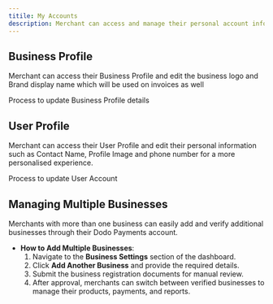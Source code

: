 ```yaml
---
titile: My Accounts
description: Merchant can access and manage their personal account information such as Contact Name, Profile Image and phone number for a more personalised experience through the my account section.
---
```


## **Business Profile**

Merchant can access their Business Profile and edit the business logo and Brand display name which will be used on invoices as well

<Card title="Business Profile" horizontal icon="briefcase" href="/guides/business-profile">
    Process to update Business Profile details 
</Card>

## **User Profile**

Merchant can access their User Profile and edit their personal information such as Contact Name, Profile Image and phone number for a more personalised experience.

<Card title="User Profile" horizontal icon="user" href="/guides/user-profile">
    Process to update User Account  
</Card>

## Managing Multiple Businesses

Merchants with more than one business can easily add and verify additional businesses through their Dodo Payments account.

- **How to Add Multiple Businesses**:
    1. Navigate to the **Business Settings** section of the dashboard.
    2. Click **Add Another Business** and provide the required details.
    3. Submit the business registration documents for manual review.
    4. After approval, merchants can switch between verified businesses to manage their products, payments, and reports.